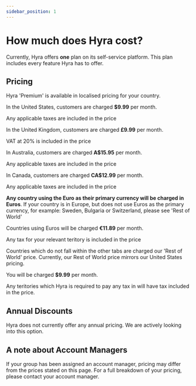 ```yaml
--- 
sidebar_position: 1
---
```



# How much does Hyra cost?

Currently, Hyra offers **one** plan on its self-service platform. This plan includes every feature Hyra has to offer.

## Pricing

Hyra 'Premium' is available in localised pricing for your country.

<Tabs>
    <TabItem value="USD" label="United States" default>
        <p>In the United States, customers are charged <b>$9.99</b> per month.</p>
        <p>Any applicable taxes are included in the price</p>
    </TabItem>
    <TabItem value="GBP" label="United Kingdom">
        <p>In the United Kingdom, customers are charged <b>£9.99</b> per month.</p>
        <p>VAT at 20% is included in the price</p>
    </TabItem>
    <TabItem value="AUD" label="Australia">
        <p>In Australia, customers are charged <b>A$15.95</b> per month.</p>
        <p>Any applicable taxes are included in the price</p>
    </TabItem>
    <TabItem value="CAD" label="Canada">
        <p>In Canada, customers are charged <b>CA$12.99</b> per month.</p>
        <p>Any applicable taxes are included in the price</p>
    </TabItem>
    <TabItem value="EUR" label="Euro">
        <p><b>Any country using the Euro as their primary currency will be charged in Euros</b>. If your country is in Europe, but does not use Euros as the primary currency, for example: Sweden, Bulgaria or Switzerland, please see 'Rest of World'</p>
        <p>Countries using Euros will be charged <b>€11.89</b> per month.</p>
        <p>Any tax for your relevant teritory is included in the price</p>
    </TabItem>
    <TabItem value="RoW" label="Rest of World">
        <p>Countries which do not fall within the other tabs are charged our 'Rest of World' price. Currently, our Rest of World price mirrors our United States pricing.</p>
        <p>You will be charged <b>$9.99</b> per month.</p>
        <p>Any teritories which Hyra is required to pay any tax in will have tax included in the price.</p>
    </TabItem>
</Tabs>

## Annual Discounts

Hyra does not currently offer any annual pricing. We are actively looking into this option.

## A note about Account Managers

If your group has been assigned an account manager, pricing may differ from the prices stated on this page. For a full breakdown of your pricing, please contact your account manager.